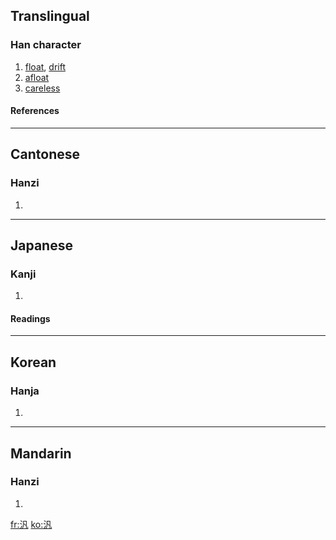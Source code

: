 {{see|泛}}

==Translingual==
===Han character===
{{Han char|rn=85|rad=水|as=03|sn=6|four=3711<sub>0</sub>|canj=水竹弓戈 (EHNI)}}
# [[float]], [[drift]]
# [[afloat]]
# [[careless]]
====References====
{{Han ref|kx=0604.150|dkj=17120|dj=0998.100|hdz=31553.020|uh=6C4E|ud=27726|bh=A6C6|bd=42694}}

----
==Cantonese==
===Hanzi===
{{yue-hanzi|jyut=|y=faan3, faan6}}
# {{defn|Cantonese}}

----
==Japanese==
===Kanji===
{{ja-kanji|grade=|rs=水03}}
# {{defn|Japanese}} 
====Readings====
{{ja-readings|on=[[はん]] (han), [[ふう]] (fū), [[ほう]] (hō)|kun=[[ただよう]] (tadayou), [[ひろい]] (hiroi)}}

----
==Korean==
===Hanja===
{{ko-hanja|hangeul=[[범]], [[봉]]|eumhun=|rv=beom, bong|mr=pŏm, pong|y=pem, pong}}
# {{defn|Korean}}

----
==Mandarin==
===Hanzi===
{{cmn-hanzi|pin=[[fàn]] (fan4)|wg=fan<sup>4</sup>}}
# {{defn|Mandarin}}

[[fr:汎]]
[[ko:汎]]